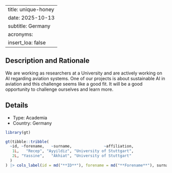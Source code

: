 
---
title: unique-honey
date: 2025-10-13
subtitle: Germany
acronyms:
  insert_loa: false
---

## Description and Rationale

We are working as researchers at a University and are actively working on AI regarding aviation systems. One of our projects is about sustainable AI in aviation and this challenge seems like a good fit. It will be a good opportunity to challenge ourselves and learn more.

## Details

* Type: Academia
* Country: Germany

```r
library(gt)

gt(tibble::tribble(
  ~id, ~forename,   ~surname,              ~affiliation,
   1L,   "Recep", "Ayyildiz", "University of Stuttgart",
   2L, "Yassine",   "Akhiat", "University of Stuttgart"
  )
) |> cols_label(id = md("**ID**"), forename = md("**Forename**"), surname ~ md("**Surname**"), affiliation ~ md("**Affiliation**"))
```
